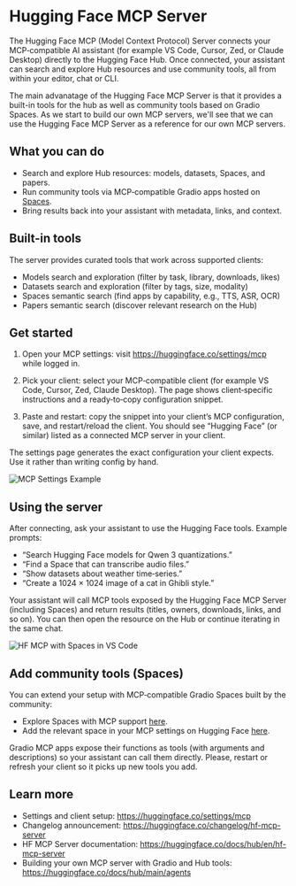 # Hugging Face MCP Server

The Hugging Face MCP (Model Context Protocol) Server connects your MCP‑compatible AI assistant (for example VS Code, Cursor, Zed, or Claude Desktop) directly to the Hugging Face Hub. Once connected, your assistant can search and explore Hub resources and use community tools, all from within your editor, chat or CLI.

<Tip>

The main advanatage of the Hugging Face MCP Server is that it provides a built-in tools for the hub as well as community tools based on Gradio Spaces. As we start to build our own MCP servers, we'll see that we can use the Hugging Face MCP Server as a reference for our own MCP servers.

</Tip>

## What you can do

- Search and explore Hub resources: models, datasets, Spaces, and papers.
- Run community tools via MCP‑compatible Gradio apps hosted on [Spaces](https://hf.co/spaces).
- Bring results back into your assistant with metadata, links, and context.

## Built-in tools

The server provides curated tools that work across supported clients:

- Models search and exploration (filter by task, library, downloads, likes)
- Datasets search and exploration (filter by tags, size, modality)
- Spaces semantic search (find apps by capability, e.g., TTS, ASR, OCR)
- Papers semantic search (discover relevant research on the Hub)

## Get started

1. Open your MCP settings: visit https://huggingface.co/settings/mcp while logged in.

2. Pick your client: select your MCP‑compatible client (for example VS Code, Cursor, Zed, Claude Desktop). The page shows client‑specific instructions and a ready‑to‑copy configuration snippet.

3. Paste and restart: copy the snippet into your client’s MCP configuration, save, and restart/reload the client. You should see “Hugging Face” (or similar) listed as a connected MCP server in your client.

<Tip>

The settings page generates the exact configuration your client expects. Use it rather than writing config by hand.

</Tip>

![MCP Settings Example](https://huggingface.co/datasets/huggingface/documentation-images/resolve/main/hf-mcp-settings.png)

## Using the server

After connecting, ask your assistant to use the Hugging Face tools. Example prompts:

- “Search Hugging Face models for Qwen 3 quantizations.”
- “Find a Space that can transcribe audio files.”
- “Show datasets about weather time‑series.”
- “Create a 1024 × 1024 image of a cat in Ghibli style.”

Your assistant will call MCP tools exposed by the Hugging Face MCP Server (including Spaces) and return results (titles, owners, downloads, links, and so on). You can then open the resource on the Hub or continue iterating in the same chat.

![HF MCP with Spaces in VS Code](https://huggingface.co/datasets/huggingface/documentation-images/resolve/main/hf-mcp-vscode.png)

## Add community tools (Spaces)

You can extend your setup with MCP‑compatible Gradio Spaces built by the community:

- Explore Spaces with MCP support [here](https://huggingface.co/spaces?search=mcp).
- Add the relevant space in your MCP settings on Hugging Face [here](https://huggingface.co/settings/mcp).

Gradio MCP apps expose their functions as tools (with arguments and descriptions) so your assistant can call them directly. Please, restart or refresh your client so it picks up new tools you add.

## Learn more

- Settings and client setup: https://huggingface.co/settings/mcp
- Changelog announcement: https://huggingface.co/changelog/hf-mcp-server
- HF MCP Server documentation: https://huggingface.co/docs/hub/en/hf-mcp-server
- Building your own MCP server with Gradio and Hub tools: https://huggingface.co/docs/hub/main/agents


